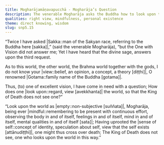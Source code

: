 ```yaml
---
title: Mogharājamāṇavapucchā - Mogharāja’s Question
description: The venerable Mogharāja asks the Buddha how to look upon the world so that the King of Death does not see one. The Buddha advises to look upon the world as empty, being ever mindful, and to uproot the sense of self.
qualities: right view, mindfulness, personal existence
theme: direct knowing, wisdom
slug: snp5.15
---
```


“Twice I have asked |Sakka::man of the Sakyan race, referring to the Buddha here [sakka]|,”
(said the venerable Mogharāja),
“but the One with Vision did not answer me;
Yet I have heard that the divine sage,
answers upon the third request.

As to this world, the other world,
the Brahma world together with the gods,
I do not know your |view::belief, an opinion, a concept, a theory [diṭṭhi]|,
O renowned |Gotama::family name of the Buddha [gotama]|.

Thus, (to) one of excellent vision,
I have come in need with a question;
How does one |look upon::regard, view [avekkhanta]| the world,
so that the King of Death does not see one?”

“Look upon the world as |empty::non-subjective [suññata]|,
Mogharāja, being ever |mindful::remembering to be present with continuous effort, observing the body in and of itself, feelings in and of itself, mind in and of itself, mental qualities in and of itself [sata]|;
Having uprooted the |sense of self::concept of identity, speculation about self, view that the self exists [attānudiṭṭhi]|,
one might thus cross over death;
The King of Death does not see,
one who looks upon the world in this way.”
